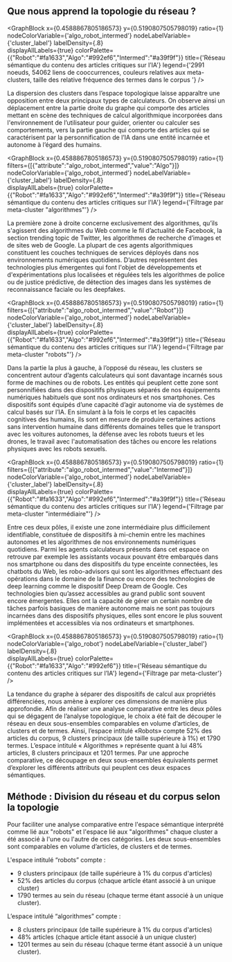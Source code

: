
## Que nous apprend la topologie du réseau ? 

<GraphBlock 
  x={0.4588867805186573} 
  y={0.5190807505798019} 
  ratio={1} 
  nodeColorVariable={'algo_robot_intermed'} 
  nodeLabelVariable={'cluster_label'} 
  labelDensity={.8}   
  displayAllLabels={true}
  colorPalette={{"Robot":"#fa1633","Algo":"#992ef6","Intermed":"#a39f9f"}}
  title={'Réseau sémantique du contenu des articles critiques sur l’IA'} 
  legend={'2991 noeuds, 54062 liens de cooccurrences, couleurs relatives aux meta-clusters, taille des relative fréquence des termes dans le corpus '}
/>

La dispersion des clusters dans l’espace topologique laisse apparaître une opposition entre deux principaux types de calculateurs. On observe ainsi un déplacement entre la partie droite du graphe qui comporte des articles mettant en scène des techniques de calcul algorithmique incorporées dans l'environnement de l’utilisateur pour guider, orienter ou calculer ses comportements, vers la partie gauche qui comporte des articles qui se caractérisent par la personnification de l’IA dans une entité incarnée et autonome à l’égard des humains.

<GraphBlock 
  x={0.4588867805186573} 
  y={0.5190807505798019} 
  ratio={1} 
  filters={[{"attribute":"algo_robot_intermed","value":"Algo"}]} 
  nodeColorVariable={'algo_robot_intermed'} 
  nodeLabelVariable={'cluster_label'} 
  labelDensity={.8}  
  displayAllLabels={true}
  colorPalette={{"Robot":"#fa1633","Algo":"#992ef6","Intermed":"#a39f9f"}}
  title={'Réseau sémantique du contenu des articles critiques sur l’IA'} 
  legend={'Filtrage par meta-cluster "algorithmes"'}
/>


La première zone à droite concerne exclusivement des algorithmes, qu’ils s'agissent des algorithmes du Web comme le fil d’actualité de Facebook, la section trending topic de Twitter, les algorithmes de recherche d’images et de sites web de Google. La plupart de ces agents algorithmiques constituent les couches techniques de services déployés dans nos environnements numériques quotidiens. D’autres représentent des technologies plus émergentes qui font l'objet de développements et d'expérimentations plus localisées et régulées tels les algorithmes de police ou de justice prédictive, de détection des images dans les systèmes de reconnaissance faciale ou les deepfakes.

<GraphBlock 
  x={0.4588867805186573} 
  y={0.5190807505798019} 
  ratio={1} 
  filters={[{"attribute":"algo_robot_intermed","value":"Robot"}]} 
  nodeColorVariable={'algo_robot_intermed'} 
  nodeLabelVariable={'cluster_label'} 
  labelDensity={.8}  
  displayAllLabels={true}
  colorPalette={{"Robot":"#fa1633","Algo":"#992ef6","Intermed":"#a39f9f"}}
  title={'Réseau sémantique du contenu des articles critiques sur l’IA'} 
  legend={'Filtrage par meta-cluster "robots"'}
/>

Dans la partie la plus à gauche, à l’opposé du réseau, les clusters se concentrent autour d’agents calculateurs qui sont davantage incarnés sous forme de machines ou de robots. Les entités qui peuplent cette zone sont personnifiées dans des dispositifs physiques séparés de nos équipements numériques habituels que sont nos ordinateurs et nos smartphones. Ces dispositifs sont équipés d’une capacité d’agir autonome via de systèmes de calcul basés sur l’IA. En simulant à la fois le corps et les capacités cognitives des humains, ils sont en mesure de produire certaines actions sans intervention humaine dans différents domaines telles que le transport avec les voitures autonomes, la défense avec les robots tueurs et les drones, le travail avec l'automatisation des tâches ou encore les relations physiques avec les robots sexuels.

<GraphBlock 
  x={0.4588867805186573} 
  y={0.5190807505798019} 
  ratio={1} 
  filters={[{"attribute":"algo_robot_intermed","value":"Intermed"}]} 
  nodeColorVariable={'algo_robot_intermed'} 
  nodeLabelVariable={'cluster_label'} 
  labelDensity={.8}  
  displayAllLabels={true}
  colorPalette={{"Robot":"#fa1633","Algo":"#992ef6","Intermed":"#a39f9f"}}
  title={'Réseau sémantique du contenu des articles critiques sur l’IA'} 
  legend={'Filtrage par meta-cluster "intermédiaire"'}
/>

Entre ces deux pôles, il existe une zone intermédiaire plus difficilement identifiable, constituée de dispositifs à mi-chemin entre les machines autonomes et les algorithmes de nos environnements numériques quotidiens. Parmi les agents calculateurs présents dans cet espace on retrouve par exemple les assistants vocaux pouvant être embarqués dans nos smartphone ou dans des dispositifs du type enceinte connectées, les chatbots du Web, les robo-advisors qui sont les algorithmes effectuant des opérations dans le domaine de la finance ou encore des technologies de deep learning comme le dispositif Deep Dream de Google. Ces technologies bien qu’assez accessibles au grand public sont souvent encore émergentes. Elles ont la capacité de gérer un certain nombre de tâches parfois basiques de manière autonome mais ne sont pas toujours incarnées dans des dispositifs physiques, elles sont encore le plus souvent implémentées et accessibles via nos ordinateurs et smartphones.

<GraphBlock 
  x={0.4588867805186573} 
  y={0.5190807505798019} 
  ratio={1} 
  nodeColorVariable={'algo_robot'} 
  nodeLabelVariable={'cluster_label'} 
  labelDensity={.8}  
  displayAllLabels={true}
  colorPalette={{"Robot":"#fa1633","Algo":"#992ef6"}}
  title={'Réseau sémantique du contenu des articles critiques sur l’IA'} 
  legend={'Filtrage par meta-cluster'}
/>

La tendance du graphe à séparer des dispositifs de calcul aux propriétés différenciées, nous amène à explorer ces dimensions de manière plus approfondie. Afin de réaliser une analyse comparative entre les deux pôles qui se dégagent de l’analyse topologique, le choix a été fait de découper le réseau en deux sous-ensembles comparables en volume d’articles, de clusters et de termes. Ainsi, l’espace intitulé «Robots» compte 52% des articles du corpus, 9 clusters principaux (de taille supérieure à 1%) et 1790 termes. L’espace intitulé « Algorithmes » représente quant à lui 48% articles, 8 clusters principaux et 1201 termes. Par une approche comparative, ce découpage en deux sous-ensembles équivalents permet d’explorer les différents attributs qui peuplent ces deux espaces sémantiques.

<div className="methodo-container">
  <h2 id="m-thode-division-du-graphe-et-du-corpus-selon-la-topologie">Méthode : Division du réseau et du corpus selon la topologie</h2>
  <p>Pour faciliter une analyse comparative entre l&#39;espace sémantique interprété comme lié aux &quot;robots&quot; et l&#39;espace lié aux &quot;algorithmes&quot; chaque cluster a été associé à l&#39;une ou l&#39;autre de ces catégories. Les deux sous-ensembles sont comparables en volume d’articles, de clusters et de termes. </p>
  <p>L&#39;espace intitulé “robots” compte : </p>
  <ul>
  <li>9 clusters principaux (de taille supérieure à 1% du corpus d&#39;articles)</li>
  <li>52% des articles du corpus (chaque article étant associé à un unique cluster)</li>
  <li>1790 termes au sein du réseau (chaque terme étant associé à un unique cluster). </li>
  </ul>
  <p>L’espace intitulé “algorithmes” compte : </p>
  <ul>
  <li>8 clusters principaux (de taille supérieure à 1% du corpus d&#39;articles)</li>
  <li>48% articles (chaque article étant associé à un unique cluster)</li>
  <li>1201 termes au sein du réseau (chaque terme étant associé à un unique cluster).</li>
  </ul>
</div>
